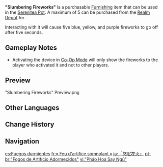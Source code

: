 {{See Also|"Leisurely Fireworks"}}
{{Furnishing Infobox
|id             = 373135
|image          = Item Slumbering Fireworks.png
|category       = Landscape
|subcategory    = Special Object
|quality        = 4
|adeptal_energy = 90
|load           = 400
|reduced_load   = 400
|description    = A compact "Launch Tube" that is small and can be placed in almost any flat place. The "Launch Tube" is filled with fireworks beads carefully pre-made by craftsmen and can be set off with a simple operation.<br>The [[Yoimiya|Queen of the Summer Festival]] of [[Hanamizaka]] once said to the children, "The fireworks in the Launch Tube are still sleeping. Only when you wake them up at the right time will they perform a beautiful dance for everyone."<br>After hearing the words of the Queen of the Summer Festival, the children restrained their playfulness and never let off all the fireworks before the festival.
|mention        = Yoimiya
|source1        = [[Realm Depot]]
|interaction    = Fireworks
|limited        = 1
}}
'''"Slumbering Fireworks"''' is a purchasable [[Furnishing]] item that can be used in the [[Serenitea Pot]]. A maximum of 5 can be purchased from the [[Realm Depot]] for {{Item|Realm Currency|30|x=100}}.

Interacting with it will cause five blue, yellow, and purple fireworks to go off after five seconds.

==Gameplay Notes==
* Activating the device in [[Co-Op Mode]] will only show the fireworks to the player who activated it and not to other players.

==Preview==
<gallery>
"Slumbering Fireworks" Preview.png
</gallery>

==Other Languages==
{{Other Languages
|en      = "Slumbering Fireworks"
|zhs     = 「悠眠花火」
|zhs_rm  = "Yōumián Huāhuǒ"
|zht     = 「悠眠花火」
|zht_rm  = "Yōumián Huāhuǒ"
|zh_tl   = 
|ja      = 「悠眠花火」
|ja_rm   = "Yuumin Hanabi"{{Assumed}}
|ja_tl   = 
|ko      = 「안식의 불꽃」
|ko_rm   = "Ansik-ui Bulkkot"
|ko_tl   = "Firework of Rest"
|es      = Fuegos durmientes
|es_tl   = Sleeping Fires
|fr      = «&nbsp;Feu d'artifice somnolant&nbsp;»
|fr_tl   = "Slumbering Firework"
|ru      = «Спящие фейерверки»
|ru_tl   = "Sleeping Fireworks"
|th      = "ดอกไม้ไฟที่หลับใหล"
|th_rm   = "Dokmaifai Thi Lap Lai"
|th_tl   = 
|vi      = "Pháo Hoa Say Ngủ"
|vi_tl   = 
|de      = „Schlummerndes Feuerwerk“
|de_tl   = "Slumbering Fireworks"
|id      = "Kembang Api yang Sedang Tertidur"
|id_tl   = "Slumbering Fireworks"
|pt      = "Fogos de Artifício Adormecidos"
|pt_tl   = 
|tr      = "Uyuklayan Havai Fişekler"
|tr_tl   = 
|it      = Fuochi d'artificio sopiti
|it_tl   = Dormant Fireworks
}}

==Change History==
{{Change History|2.6}}

==Navigation==
{{Furnishing Navbox|exterior}}

[[es:Fuegos durmientes]]
[[fr:« Feu d'artifice somnolant »]]
[[ja:「悠眠花火」]]
[[pt-br:"Fogos de Artifício Adormecidos"]]
[[vi:"Pháo Hoa Say Ngủ"]]